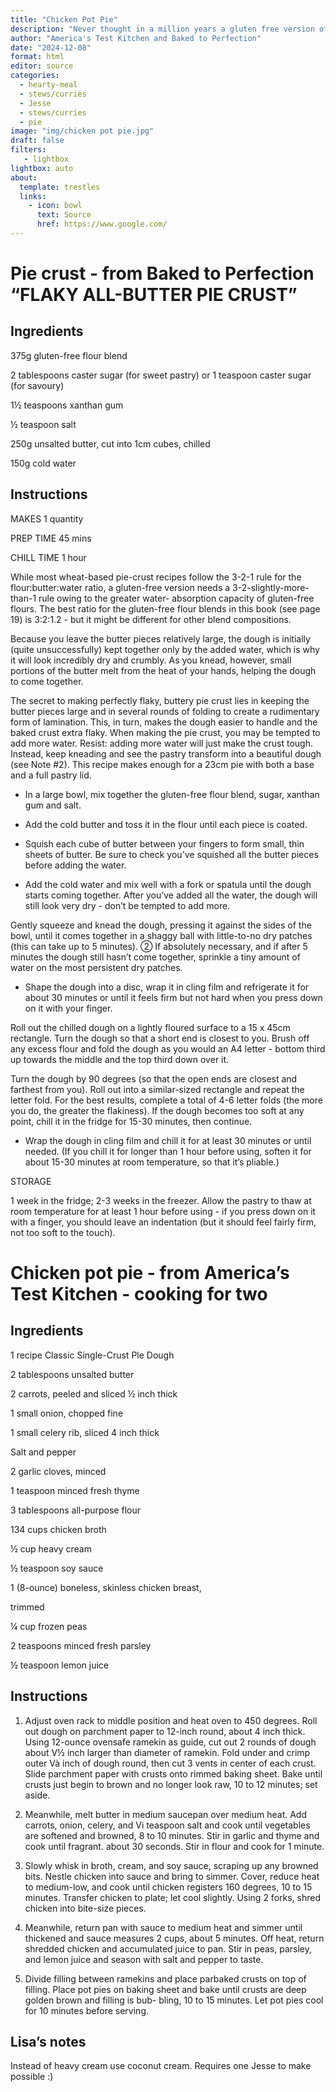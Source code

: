 ```yaml
---
title: "Chicken Pot Pie"
description: "Never thought in a million years a gluten free version of this would be possible - until now!"
author: "America's Test Kitchen and Baked to Perfection"
date: "2024-12-08"
format: html
editor: source
categories:
  - hearty-meal
  - stews/curries
  - Jesse
  - stews/curries
  - pie
image: "img/chicken pot pie.jpg"
draft: false
filters:
   - lightbox
lightbox: auto
about:
  template: trestles
  links:
    - icon: bowl
      text: Source
      href: https://www.google.com/
---
```


# Pie crust - from Baked to Perfection "FLAKY ALL-BUTTER PIE CRUST"

## Ingredients 

375g gluten-free flour blend

2 tablespoons caster sugar (for sweet pastry) or 1 teaspoon caster sugar (for savoury)

1½ teaspoons xanthan gum

½ teaspoon salt

250g unsalted butter, cut into 1cm cubes, chilled

150g cold water

## Instructions

MAKES 1 quantity

PREP TIME 45 mins

CHILL TIME 1 hour

While most wheat-based pie-crust recipes follow the 3-2-1 rule for the flour:butter:water ratio, a gluten-free version needs a 3-2-slightly-more-than-1 rule owing to the greater water- absorption capacity of gluten-free flours. The best ratio for the gluten-free flour blends in this book (see page 19) is 3:2:1.2 - but it might be different for other blend compositions.

Because you leave the butter pieces relatively large, the dough is initially (quite unsuccessfully) kept together only by the added water, which is why it will look incredibly dry and crumbly. As you knead, however, small portions of the butter melt from the heat of your hands, helping the dough to come together.

The secret to making perfectly flaky, buttery pie crust lies in keeping the butter pieces large and in several rounds of folding to create a rudimentary form of lamination. This, in turn, makes the dough easier to handle and the baked crust extra flaky. When making the pie crust, you may be tempted to add more water. Resist: adding more water will just make the crust tough. Instead, keep kneading and see the pastry transform into a beautiful dough (see Note #2). This recipe makes enough for a 23cm pie with both a base and a full pastry lid.

+ In a large bowl, mix together the gluten-free flour blend, sugar, xanthan gum and salt.

+ Add the cold butter and toss it in the flour until each piece is coated.

+ Squish each cube of butter between your fingers to form small, thin sheets of butter. Be sure to check you've squished all the butter pieces before adding the water.

+ Add the cold water and mix well with a fork or spatula until the dough starts coming together. After you've added all the water, the dough will still look very dry - don't be tempted to add more.

Gently squeeze and knead the dough, pressing it against the sides of the bowl, until it comes together in a shaggy ball with little-to-no dry patches (this can take up to 5 minutes). ② If absolutely necessary, and if after 5 minutes the dough still hasn't come together, sprinkle a tiny amount of water on the most persistent dry patches.

+ Shape the dough into a disc, wrap it in cling film and refrigerate it for about 30 minutes or until it feels firm but not hard when you press down on it with your finger.

Roll out the chilled dough on a lightly floured surface to a 15 x 45cm rectangle. Turn the dough so that a short end is closest to you. Brush off any excess flour and fold the dough as you would an A4 letter - bottom third up towards the middle and the top third down over it.

Turn the dough by 90 degrees (so that the open ends are closest and farthest from you). Roll out into a similar-sized rectangle and repeat the letter fold. For the best results, complete a total of 4-6 letter folds (the more you do, the greater the flakiness). If the dough becomes too soft at any point, chill it in the fridge for 15-30 minutes, then continue.

+ Wrap the dough in cling film and chill it for at least 30 minutes or until needed. (If you chill it for longer than 1 hour before using, soften it for about 15-30 minutes at room temperature, so that it's pliable.)

STORAGE

1 week in the fridge; 2-3 weeks in the freezer. Allow the pastry to thaw at room temperature for at least 1 hour before using - if you press down on it with a finger, you should leave an indentation (but it should feel fairly firm, not too soft to the touch).

# Chicken pot pie - from America's Test Kitchen - cooking for two

## Ingredients 

1 recipe Classic Single-Crust Ple Dough

2 tablespoons unsalted butter

2 carrots, peeled and sliced ½ inch thick

1 small onion, chopped fine

1 small celery rib, sliced 4 inch thick

Salt and pepper

2 garlic cloves, minced

1 teaspoon minced fresh thyme

3 tablespoons all-purpose flour

134 cups chicken broth

½ cup heavy cream

½ teaspoon soy sauce

1 (8-ounce) boneless, skinless chicken breast,

trimmed

¼ cup frozen peas

2 teaspoons minced fresh parsley

½ teaspoon lemon juice

## Instructions

1. Adjust oven rack to middle position and heat oven to 450 degrees. Roll out dough on parchment paper to 12-inch round, about 4 inch thick. Using 12-ounce ovensafe ramekin as guide, cut out 2 rounds of dough about V½ inch larger than diameter of ramekin. Fold under and crimp outer Và inch of dough round, then cut 3 vents in center of each crust. Slide parchment paper with crusts onto rimmed baking sheet. Bake until crusts just begin to brown and no longer look raw, 10 to 12 minutes; set aside.

2. Meanwhile, melt butter in medium saucepan over medium heat. Add carrots, onion, celery, and Vi teaspoon salt and cook until vegetables are softened and browned, 8 to 10 minutes. Stir in garlic and thyme and cook until fragrant. about 30 seconds. Stir in flour and cook for 1 minute.

3. Slowly whisk in broth, cream, and soy sauce, scraping up any browned bits. Nestle chicken into sauce and bring to simmer. Cover, reduce heat to medium-low, and cook until chicken registers 160 degrees, 10 to 15 minutes. Transfer chicken to plate; let cool slightly. Using 2 forks, shred chicken into bite-size pieces.

4. Meanwhile, return pan with sauce to medium heat and simmer until thickened and sauce measures 2 cups, about 5 minutes. Off heat, return shredded chicken and accumulated juice to pan. Stir in peas, parsley, and lemon juice and season with salt and pepper to taste.

5. Divide filling between ramekins and place parbaked crusts on top of filling. Place pot pies on baking sheet and bake until crusts are deep golden brown and filling is bub- bling, 10 to 15 minutes. Let pot pies cool for 10 minutes before serving.

## Lisa's notes

Instead of heavy cream use coconut cream. Requires one Jesse to make possible :) 